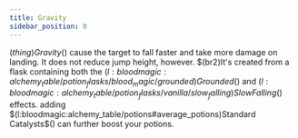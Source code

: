 ```yaml
---
title: Gravity
sidebar_position: 0
---
```



$(thing)Gravity$() cause the target to fall faster and take more damage on landing. It does not reduce jump height, however. $(br2)It's created from a flask containing both the $(l:bloodmagic:alchemy_table/potion_flasks/blood_magic/grounded)Grounded$() and $(l:bloodmagic:alchemy_table/potion_flasks/vanilla/slow_falling)Slow Falling$() effects.
adding $(l:bloodmagic:alchemy_table/potions#average_potions)Standard Catalysts$() can further boost your potions.
